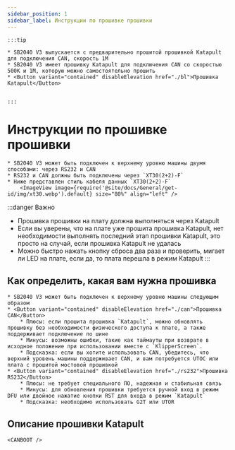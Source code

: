 ```yaml
---
sidebar_position: 1
sidebar_label: Инструкции по прошивке прошивки
---
```









    :::tip

    * SB2040 V3 выпускается с предварительно прошитой прошивкой Katapult для подключения CAN, скорость 1M
    * SB2040 V3 имеет прошивку Katapult для подключения CAN со скоростью 500K и 1M, которую можно самостоятельно прошить
    * <Button variant="contained" disableElevation href="./bl">Прошивка Katapult</Button>


    :::

# Инструкции по прошивке прошивки

    * SB2040 V3 может быть подключен к верхнему уровню машины двумя способами: через RS232 и CAN
    * RS232 и CAN должны быть подключены через `XT30(2+2)-F`
    * Ниже представлен стиль кабеля данных `XT30(2+2)-F`
        <ImageView image={require('@site/docs/General/get-id/img/xt30.webp').default} size="80%" align="left" />

:::danger Важно
* Прошивка прошивки на плату должна выполняться через Katapult
* Если вы уверены, что на плате уже прошита прошивка Katapult, нет необходимости выполнять последний этап прошивки Katapult, это просто на случай, если прошивка Katapult не удалась
* Можно быстро нажать кнопку сброса два раза и проверить, мигает ли LED на плате, если да, то плата перешла в режим Katapult
:::

## Как определить, какая вам нужна прошивка

    * SB2040 V3 может быть подключен к верхнему уровню машины следующим образом
    * <Button variant="contained" disableElevation href="./can">Прошивка CAN</Button>
        * Плюсы: если прошита прошивка `Katapult`, можно обновлять прошивку без необходимости физического доступа к плате, а также поддерживает подключение по шине
        * Минусы: возможны ошибки, такие как таймауты при возврате в исходное положение при использовании вместе с `KlipperScreen`.
        * Подсказка: если вы хотите использовать CAN, убедитесь, что верхний уровень машины поддерживает CAN, и вам потребуется UTOC или плата с прошитой мостовой прошивкой
    * <Button variant="contained" disableElevation href="./rs232">Прошивка RS232</Button>
        * Плюсы: не требует специального ПО, надежная и стабильная связь
        * Минусы: для обновления прошивки требуется ручной вход в режим DFU или двойное нажатие кнопки RST для входа в режим `Katapult`
        * Подсказка: необходимо использовать G2T или UTOR

## Описание прошивки Katapult

    
    <CANBOOT />